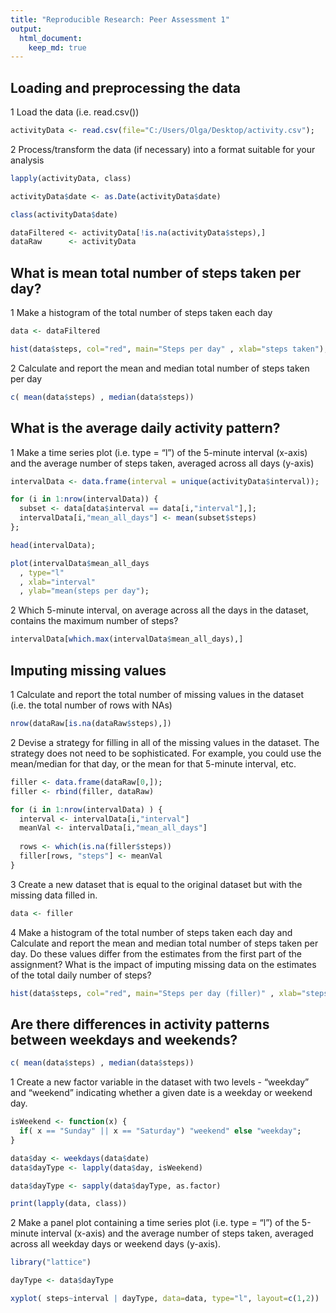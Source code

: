 ```yaml
---
title: "Reproducible Research: Peer Assessment 1"
output: 
  html_document:
    keep_md: true
---
```


## Loading and preprocessing the data

1 Load the data (i.e. read.csv())

```r
activityData <- read.csv(file="C:/Users/Olga/Desktop/activity.csv");
```

2 Process/transform the data (if necessary) into a format suitable for your analysis


```r

lapply(activityData, class)

activityData$date <- as.Date(activityData$date)

class(activityData$date)

dataFiltered <- activityData[!is.na(activityData$steps),]
dataRaw      <- activityData

```

## What is mean total number of steps taken per day?


1 Make a histogram of the total number of steps taken each day

```r
data <- dataFiltered 

hist(data$steps, col="red", main="Steps per day" , xlab="steps taken");
```

2 Calculate and report the mean and median total number of steps taken per day

```r
c( mean(data$steps) , median(data$steps))
```

## What is the average daily activity pattern?


1 Make a time series plot (i.e. type = "l") of the 5-minute interval (x-axis) and the average number of steps taken, averaged across all days (y-axis)

```r

intervalData <- data.frame(interval = unique(activityData$interval));

for (i in 1:nrow(intervalData)) {
  subset <- data[data$interval == data[i,"interval"],];
  intervalData[i,"mean_all_days"] <- mean(subset$steps)
};

head(intervalData);

plot(intervalData$mean_all_days
  , type="l"
  , xlab="interval"
  , ylab="mean(steps per day");
```

2 Which 5-minute interval, on average across all the days in the dataset, contains the maximum number of steps?

```r
intervalData[which.max(intervalData$mean_all_days),]
```

## Imputing missing values


1 Calculate and report the total number of missing values in the dataset (i.e. the total number of rows with NAs)

```r
nrow(dataRaw[is.na(dataRaw$steps),])
```

2 Devise a strategy for filling in all of the missing values in the dataset. The strategy does not need to be sophisticated. For example, you could use the mean/median for that day, or the mean for that 5-minute interval, etc.

```r

filler <- data.frame(dataRaw[0,]);
filler <- rbind(filler, dataRaw)

for (i in 1:nrow(intervalData) ) {
  interval <- intervalData[i,"interval"]
  meanVal <- intervalData[i,"mean_all_days"]
    
  rows <- which(is.na(filler$steps))
  filler[rows, "steps"] <- meanVal
}

```

3 Create a new dataset that is equal to the original dataset but with the missing data filled in.

```r

data <- filler
```

4 Make a histogram of the total number of steps taken each day and Calculate and report the mean and median total number of steps taken per day. Do these values differ from the estimates from the first part of the assignment? What is the impact of imputing missing data on the estimates of the total daily number of steps?

```r
hist(data$steps, col="red", main="Steps per day (filler)" , xlab="steps");
```

## Are there differences in activity patterns between weekdays and weekends?

```r
c( mean(data$steps) , median(data$steps))
```

1 Create a new factor variable in the dataset with two levels - "weekday" and "weekend" indicating whether a given date is a weekday or weekend day.

```r

isWeekend <- function(x) {
  if( x == "Sunday" || x == "Saturday") "weekend" else "weekday";
}

data$day <- weekdays(data$date)
data$dayType <- lapply(data$day, isWeekend)

data$dayType <- sapply(data$dayType, as.factor)

print(lapply(data, class))
```

2 Make a panel plot containing a time series plot (i.e. type = "l") of the 5-minute interval (x-axis) and the average number of steps taken, averaged across all weekday days or weekend days (y-axis). 

```r
library("lattice")

dayType <- data$dayType

xyplot( steps~interval | dayType, data=data, type="l", layout=c(1,2))
```
